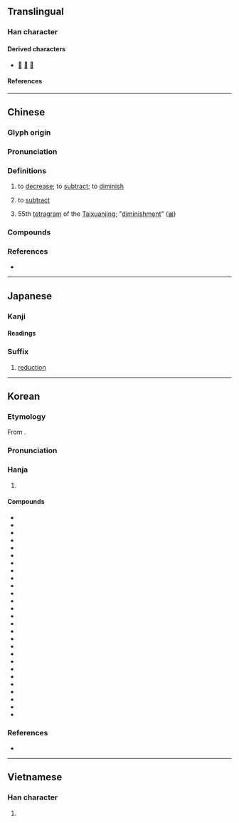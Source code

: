 {{also|减}}
{{character info}}
==Translingual==

===Han character===
{{Han char|rn=85|rad=水|as=09|sn=12|four=33150|canj=EIHR|ids=⿰氵咸}}

====Derived characters====
* [[𣾃]] [[𣼪]] [[𤁙]]

====References====
{{Han ref|kx=0633.420|dkj=17759|dj=1040.020|hdz=31671.070|uh=6E1B}}

----

==Chinese==
{{zh-forms|s=减}}

===Glyph origin===
{{Han etym}}

===Pronunciation===
{{zh-pron
|m=jiǎn
|m-s=
|c=gaam2
|c-t=
|g=
|h=pfs=kám
|j=
|mb=
|md=
|mn=kiám/qz,xm:kám
|mn_note=kiám - vernacular; kám - literary; kiám - literary (Zhangzhou)
|mn-t=giam2
|w=
|x=
|mc=y
|oc=y
|cat=v
}}

===Definitions===
{{zh-hanzi}}

# to [[decrease]]; to [[subtract]]; to [[diminish]]
# {{lb|zh|arithmetic}} to [[subtract]]
#: {{zh-ant|加}}
# 55th [[tetragram]] of the [[Taixuanjing]]; "[[diminishment]]" ([[𝌼]])

===Compounds===
{{zh-der|減筆字|減肥|減半|減產|減充血劑|減除|減低|減掉|減毒活疫苗|減額|減法|減俸|減幅|減負|減號|減河|減核|減緩|減計|減價|減慢|減免|減摩|減排|減輕|減去|減卻|減弱|減色|減色法|減殺|減少|減聲器|減實|減數|減數分裂|減稅|減速|減速度|減速副翼|減速火箭|減速劑|減速器|減速傘|減速運動|減損|減縮|減碳|減退|減息|減薪|減刑|減削|減壓|減壓表|減壓病|減壓程序|減壓時間表|減壓症|減搖鰭|減益|減員|減災|減噪|減振|減震|減震器|減震鞋|減妝|減租減息}}

===References===
* {{R:yue:Hanzi}}

{{zh-cat|Elementary}}

----

==Japanese==

===Kanji===
{{ja-kanji|grade=5|rs=水09}}

====Readings====
{{ja-readings
|goon=けん, げん
|kanon=かん
|kun=へ-る, へ-らす
}}

===Suffix===
{{ja-pos|suffix|げん}}

# [[reduction]]

----

==Korean==

===Etymology===
From {{der|ko|ltc|-}} {{ltc-l|減|id=2}}. {{hanja-sinjeung|감|kam}}

===Pronunciation===
{{ko-hanja-pron|감|l=y}}

===Hanja===
{{ko-hanja-search}}
{{ko-hanja|덜다|덜|감}}

# {{hanja form of|감|[[reduction]]}}

====Compounds====
{{der-top3|Compounds}}
* {{ko-l|감가|減價}}
* {{ko-l|감량|減量}}
* {{ko-l|감면|減免}}
* {{ko-l|감봉|減俸}}
* {{ko-l|감산|減産}}
* {{ko-l|감세|減稅}}
* {{ko-l|감소|減少}}
* {{ko-l|감속|減速}}
* {{ko-l|감식|減食}}
* {{ko-l|감액|減額}}
* {{ko-l|감원|減員}}
* {{ko-l|감자|減資}}
* {{ko-l|감축|減縮}}
* {{ko-l|감퇴|減退}}
* {{ko-l|감형|減刑}}
* {{ko-l|가감|加減}}
* {{ko-l|격감|激減}}
* {{ko-l|경감|輕減}}
* {{ko-l|극감|極減}}
* {{ko-l|급감|急減}}
* {{ko-l|반감|半減}}
* {{ko-l|삭감|削減}}
* {{ko-l|저감|低減}}
* {{ko-l|절감|節減}}
* {{ko-l|증감|增減}}
* {{ko-l|차감|差減}}
* {{ko-l|체감|遞減}}
{{der-bottom}}

===References===
* {{R:hanjadoc|6146}}

----

==Vietnamese==

===Han character===
{{vi-hantu|[[giảm]], [[dởm]], [[xảm]]|rs=水09}}

# {{rfdef|vi|sort=水09}}